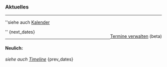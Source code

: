 <!-- automatisch generierter Content fängt hier an -->
=== '''Aktuelles''' ===
----
''siehe auch [[Kalender]] <div style="float:right">[[Termine| Termine verwalten]] (beta)</div>''
{next_dates}
----

==== Neulich: ====
''siehe auch [[Timeline]]''
{prev_dates}
<!-- automatisch generierter Content hört hier auf -->